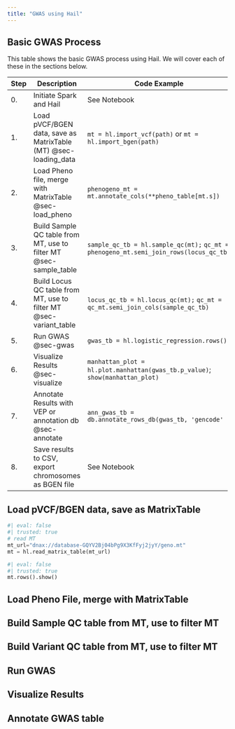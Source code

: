 ```yaml
---
title: "GWAS using Hail"
---
```

## Basic GWAS Process

This table shows the basic GWAS process using Hail. We will cover each of these in the sections below.

|Step|Description|Code Example|
|------|------------|---------|
|0.|Initiate Spark and Hail|See Notebook |
|1.|Load pVCF/BGEN data, save as MatrixTable (MT) @sec-loading_data|`mt = hl.import_vcf(path)` or `mt = hl.import_bgen(path)`|
|2.|Load Pheno file, merge with MatrixTable @sec-load_pheno|`phenogeno_mt = mt.annotate_cols(**pheno_table[mt.s])`|
|3.|Build Sample QC table from MT, use to filter MT @sec-sample_table|`sample_qc_tb = hl.sample_qc(mt);` `qc_mt = phenogeno_mt.semi_join_rows(locus_qc_tb)`|
|4.|Build Locus QC table from MT, use to filter MT @sec-variant_table|`locus_qc_tb = hl.locus_qc(mt);` `qc_mt = qc_mt.semi_join_cols(sample_qc_tb)`|
|5.| Run GWAS @sec-gwas |`gwas_tb = hl.logistic_regression.rows()`|
|6.| Visualize Results @sec-visualize|`manhattan_plot = hl.plot.manhattan(gwas_tb.p_value)`; `show(manhattan_plot)`|
|7.|Annotate Results with VEP or annotation db @sec-annotate|`ann_gwas_tb = db.annotate_rows_db(gwas_tb, 'gencode'`|
|8.|Save results to CSV, export chromosomes as BGEN file|See Notebook|

## 


## Load pVCF/BGEN data, save as MatrixTable {#sec-loading_data}

```python
#| eval: false
#| trusted: true
# read MT
mt_url="dnax://database-GQYV2Bj04bPg9X3KfFyj2jyY/geno.mt"
mt = hl.read_matrix_table(mt_url)
```

```python
#| eval: false
#| trusted: true
mt.rows().show()
```

## Load Pheno File, merge with MatrixTable {#sec-load_pheno}



## Build Sample QC table from MT, use to filter MT {#sec-sample_table}

## Build Variant QC table from MT, use to filter MT {#sec-variant_table}

## Run GWAS {#sec-gwas}

## Visualize Results {#sec-visualize}

## Annotate GWAS table {#sec-annotate}


